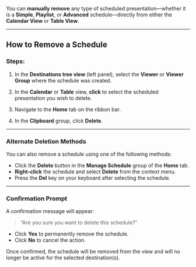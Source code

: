 You can **manually remove** any type of scheduled presentation—whether it is a **Simple**, **Playlist**, or **Advanced** schedule—directly from either the **Calendar View** or **Table View**.

---

## How to Remove a Schedule

### Steps:

1. In the **Destinations tree view** (left panel), select the **Viewer** or **Viewer Group** where the schedule was created.

2. In the **Calendar** or **Table** view, **click** to select the scheduled presentation you wish to delete.

3. Navigate to the **Home** tab on the ribbon bar.

4. In the **Clipboard** group, click **Delete**.

---

### Alternate Deletion Methods

You can also remove a schedule using one of the following methods:

- Click the **Delete** button in the **Manage Schedule** group of the **Home** tab.
- **Right-click** the schedule and select **Delete** from the context menu.
- Press the **Del** key on your keyboard after selecting the schedule.

---

### Confirmation Prompt

A confirmation message will appear:

> “Are you sure you want to delete this schedule?”

- Click **Yes** to permanently remove the schedule.
- Click **No** to cancel the action.

Once confirmed, the schedule will be removed from the view and will no longer be active for the selected destination(s).
